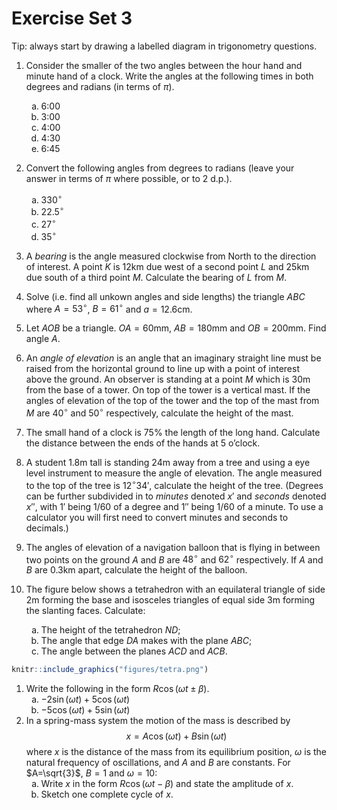 # Exercise Set 3 {-}

Tip: always start by drawing a labelled diagram in trigonometry questions.

1. Consider the smaller of the two angles between the hour hand and minute hand of a clock. Write the angles at the following times in both degrees and radians (in terms of $\pi$).
    a. 6:00
    a. 3:00
    a. 4:00
    a. 4:30
    a. 6:45

1. Convert the following angles from degrees to radians (leave your answer in terms of $\pi$ where possible, or to 2 d.p.).
    a. $330^\circ$
    a. $22.5^\circ$
    a. $27^\circ$
    a. $35^\circ$

1. A *bearing* is the angle measured clockwise from North to the direction of interest.
A point $K$ is 12km due west of a second point $L$ and 25km due south of a third point $M$. Calculate the bearing of $L$ from $M$.

1.  Solve (i.e. find all unkown angles and side lengths) the triangle $ABC$ where $A = 53^\circ$, $B = 61^\circ$ and $a = 12.6$cm.

1.  Let $AOB$ be a triangle. $OA = 60$mm, $AB = 180$mm and $OB = 200$mm. Find angle $A$.

1. An *angle of elevation* is an angle that an imaginary straight line must be raised from the horizontal ground to line up with a point of interest above the ground.
An observer is standing at a point $M$ which is $30$m from the base of a tower. On top of the tower is a vertical mast. If the angles of elevation of the top of the tower and the top of the mast from $M$ are $40^\circ$ and $50^\circ$ respectively, calculate the height of the mast.

1. The small hand of a clock is 75% the length of the long hand. Calculate the distance between the ends of the hands at 5 o'clock.

1. A student $1.8$m tall is standing $24$m away from a tree and using a eye level instrument to measure the angle of elevation. The angle measured to the top of the tree is $12^\circ 34'$, calculate the height of the tree. (Degrees can be further subdivided in to *minutes* denoted $x'$ and *seconds* denoted $x''$, with $1'$ being $1/60$ of a degree and $1''$ being $1/60$ of a minute. To use a calculator you will first need to convert minutes and seconds to decimals.)

1.  The angles of elevation of a navigation balloon that is flying in between two points on the ground $A$ and $B$ are $48^\circ$ and $62^\circ$ respectively. If $A$ and $B$ are $0.3$km apart, calculate the height of the balloon. 

1.  The figure below shows a tetrahedron with an equilateral triangle of side 2m forming the base and isosceles triangles of equal side 3m forming the slanting 
faces. Calculate:

    a. The height of the tetrahedron $ND$;
    b. The angle that edge $DA$ makes with the plane $ABC$;
    c. The angle between the planes $ACD$ and $ACB$.

```r
knitr::include_graphics("figures/tetra.png")
```


1. Write the following in the form $R\cos(\omega t\pm \beta)$.
    a. $-2\sin(\omega t) + 5\cos(\omega t)$
    a. $-5\cos(\omega t) + 5 \sin(\omega t)$

1. In a spring-mass system the motion of the mass is described by
$$x=A\cos(\omega t)+B\sin(\omega t)$$
where $x$ is the distance of the mass from its equilibrium position, $\omega$ is the natural frequency of oscillations, and $A$ and $B$ are constants. For $A=\sqrt{3}$, $B=1$ and $\omega=10$:
    a. Write $x$ in the form $R\cos(\omega t-\beta)$ and state the amplitude of $x$.
    a. Sketch one complete cycle of $x$.